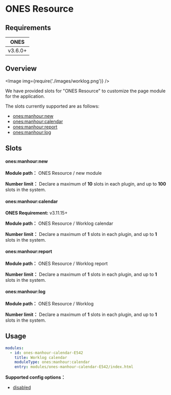 # ONES Resource

## Requirements

|  ONES   |
| :-----: |
| v3.6.0+ |

## Overview

<Image img={require('./images/worklog.png')} />

We have provided slots for "ONES Resource" to customize the page module for the application.

The slots currently supported are as follows:

- [ones:manhour:new](#onesmanhournew)
- [ones:manhour:calendar](#onesmanhourcalendar)
- [ones:manhour:report](#onesmanhourreport)
- [ones:manhour:log](#onesmanhourlog)

## Slots

#### ones:manhour:new

**Module path：** ONES Resource / new module

**Number limit：** Declare a maximum of **10** slots in each plugin, and up to **100** slots in the system.

#### ones:manhour:calendar

**ONES Requirement:** v3.11.15+

**Module path：** ONES Resource / Worklog calendar

**Number limit：** Declare a maximum of **1** slots in each plugin, and up to **1** slots in the system.

#### ones:manhour:report

**Module path：** ONES Resource / Worklog report

**Number limit：** Declare a maximum of **1** slots in each plugin, and up to **1** slots in the system.

#### ones:manhour:log

**Module path：** ONES Resource / Worklog

**Number limit：** Declare a maximum of **1** slots in each plugin, and up to **1** slots in the system.

## Usage

```yaml
modules:
  - id: ones-manhour-calendar-E542
    title: Worklog calendar
    moduleType: ones:manhour:calendar
    entry: modules/ones-manhour-calendar-E542/index.html
```

**Supported config options：**

- [disabled](../../../../reference/config/plugin.yaml#disabled)
